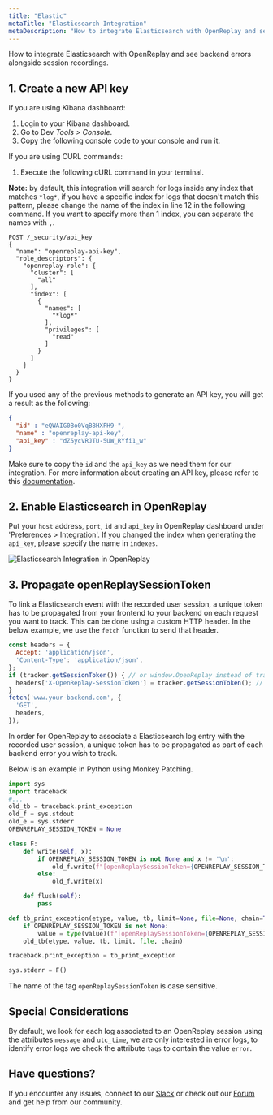 ```yaml
---
title: "Elastic"
metaTitle: "Elasticsearch Integration"
metaDescription: "How to integrate Elasticsearch with OpenReplay and see backend errors alongside session replays."
---
```


How to integrate Elasticsearch with OpenReplay and see backend errors alongside session recordings.

## 1. Create a new API key

If you are using Kibana dashboard:
1. Login to your Kibana dashboard.
2. Go to Dev *Tools > Console*.
3. Copy the following console code to your console and run it.

If you are using CURL commands:
1. Execute the following cURL command in your terminal.

**Note:** by default, this integration will search for logs inside any index that matches `*log*`, if you have a specific index for logs that doesn't match this pattern, please change the name of the index in line 12 in the following command. If you want to specify more than 1 index, you can separate the names with `,`.

```shell
POST /_security/api_key
{
  "name": "openreplay-api-key",
  "role_descriptors": {
    "openreplay-role": {
      "cluster": [
        "all"
      ],
      "index": [
        {
          "names": [
            "*log*"
          ],
          "privileges": [
            "read"
          ]
        }
      ]
    }
  }
}
```

If you used any of the previous methods to generate an API key, you will get a result as the following:

```json
{
  "id" : "eQWAIG0Bo0VqB8HXFH9-",
  "name" : "openreplay-api-key",
  "api_key" : "dZ5ycVRJTU-5UW_RYfi1_w"
}
```

Make sure to copy the `id` and the `api_key` as we need them for our integration. For more information about creating an API key, please refer to this [documentation](https://www.elastic.co/guide/en/elasticsearch/reference/master/security-api-create-api-key.html).

## 2. Enable Elasticsearch in OpenReplay

Put your `host` address, `port`, `id` and `api_key` in OpenReplay dashboard under 'Preferences > Integration'.
If you changed the index when generating the `api_key`, please specify the name in `indexes`.

![Elasticsearch Integration in OpenReplay](/static/elastic-1.png#center)

## 3. Propagate openReplaySessionToken

To link a Elasticsearch event with the recorded user session, a unique token has to be propagated from your frontend to your backend on each request you want to track. This can be done using a custom HTTP header. In the below example, we use the `fetch` function to send that header.

```javascript
const headers = {
  Accept: 'application/json',
  'Content-Type': 'application/json',
};
if (tracker.getSessionToken()) { // or window.OpenReplay instead of tracker if you're using the snippet
  headers['X-OpenReplay-SessionToken'] = tracker.getSessionToken(); // Inject openReplaySessionToken
}
fetch('www.your-backend.com', {
  'GET',
  headers,
});
```

In order for OpenReplay to associate a Elasticsearch log entry with the recorded user session, a unique token has to be propagated as part of each backend error you wish to track.

Below is an example in Python using Monkey Patching.

```python
import sys
import traceback
#...
old_tb = traceback.print_exception
old_f = sys.stdout
old_e = sys.stderr
OPENREPLAY_SESSION_TOKEN = None

class F:
    def write(self, x):
        if OPENREPLAY_SESSION_TOKEN is not None and x != '\n':
            old_f.write(f"[openReplaySessionToken={OPENREPLAY_SESSION_TOKEN}] {x}")
        else:
            old_f.write(x)

    def flush(self):
        pass

def tb_print_exception(etype, value, tb, limit=None, file=None, chain=True):
    if OPENREPLAY_SESSION_TOKEN is not None:
        value = type(value)(f"[openReplaySessionToken={OPENREPLAY_SESSION_TOKEN}] " + str(value))
    old_tb(etype, value, tb, limit, file, chain)

traceback.print_exception = tb_print_exception

sys.stderr = F()
```

The name of the tag `openReplaySessionToken` is case sensitive.

## Special Considerations

By default, we look for each log associated to an OpenReplay session using the attributes `message` and `utc_time`, we are only interested in error logs, to identify error logs we check the attribute `tags` to contain the value `error`.

## Have questions?

If you encounter any issues, connect to our [Slack](https://slack.openreplay.com) or check out our [Forum](https://forum.openreplay.com) and get help from our community.
